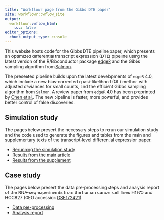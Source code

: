 ```yaml
---
title: "Workflowr page from the Gibbs DTE paper"
site: workflowr::wflow_site
output:
  workflowr::wflow_html:
    toc: false
editor_options:
  chunk_output_type: console
---
```


This website hosts code for the Gibbs DTE pipeline paper, which presents an optimized differential transcript expression (DTE) pipeline using the latest version of the R/Bioconductor package [edgeR](https://bioconductor.org/packages/release/bioc/html/edgeR.html) and the Gibbs sampling algorithm from [Salmon](https://salmon.readthedocs.io/). 

The presented pipeline builds upon the latest developments of `edgeR` 4.0, which include a new bias-corrected quasi-likelihood (QL) method with adjusted deviances for small counts, and the efficient Gibbs sampling algorithm from `Salmon`. A review paper from `edgeR` 4.0 has been preprinted by [Chen et al.](https://doi.org/10.1101/2024.01.21.576131). The new pipeline is faster, more powerful, and provides better control of false discoveries.


## Simulation study

The pages below present the necessary steps to rerun our simulation study and the code used to generate the figures and tables from the main and supplementary texts of the transcript-level differential expression paper.

* [Rerunning the simulation study](simulation-howto.html)
* [Results from the main article](simulation-paper.html)
* [Results from the supplement](simulation-supp.html)

## Case study

The pages below present the data pre-processing steps and analysis report of the RNA-seq experiments from the human cancer cell lines H1975 and HCC827 (GEO accession [GSE172421](https://www.ncbi.nlm.nih.gov/geo/query/acc.cgi?acc=GSE172421)).

* [Data pre-processing](lung-howto.html)
* [Analysis report](lung.html)
